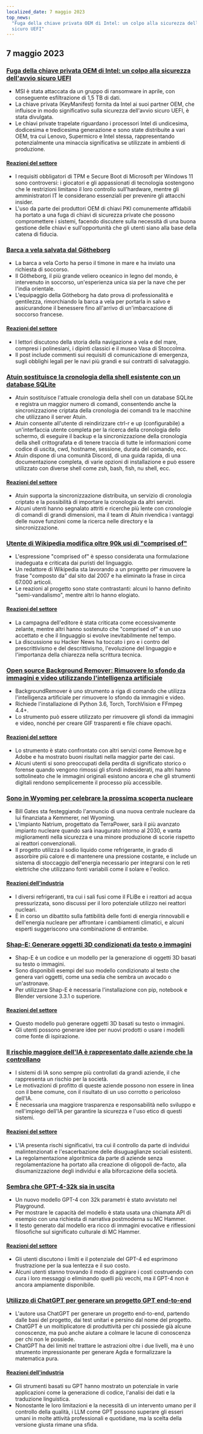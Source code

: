 ```yaml
---
localized_date: 7 maggio 2023
top_news:
  "Fuga della chiave privata OEM di Intel: un colpo alla sicurezza dell'avvio
  sicuro UEFI"
---
```




<CallToAction />

<Steps>

## 7 maggio 2023

### [Fuga della chiave privata OEM di Intel: un colpo alla sicurezza dell'avvio sicuro UEFI](https://securityonline.info/intel-oem-private-key-leak-a-blow-to-uefi-secure-boot-security/)

- MSI è stata attaccata da un gruppo di ransomware in aprile, con conseguente esfiltrazione di 1,5 TB di dati.
- La chiave privata (KeyManifest) fornita da Intel ai suoi partner OEM, che influisce in modo significativo sulla sicurezza dell'avvio sicuro UEFI, è stata divulgata.
- Le chiavi private trapelate riguardano i processori Intel di undicesima, dodicesima e tredicesima generazione e sono state distribuite a vari OEM, tra cui Lenovo, Supermicro e Intel stessa, rappresentando potenzialmente una minaccia significativa se utilizzate in ambienti di produzione.

#### [Reazioni del settore](http://news.ycombinator.com/item?id=35843566)

- I requisiti obbligatori di TPM e Secure Boot di Microsoft per Windows 11 sono controversi: i giocatori e gli appassionati di tecnologia sostengono che le restrizioni limitano il loro controllo sull'hardware, mentre gli amministratori IT le considerano essenziali per prevenire gli attacchi insider.
- L'uso da parte dei produttori OEM di chiavi PKI comunemente affidabili ha portato a una fuga di chiavi di sicurezza private che possono compromettere i sistemi, facendo discutere sulla necessità di una buona gestione delle chiavi e sull'opportunità che gli utenti siano alla base della catena di fiducia.

### [Barca a vela salvata dal Götheborg](https://www.gotheborg.se/news/rescue-of-sailing-boat/)

- La barca a vela Corto ha perso il timone in mare e ha inviato una richiesta di soccorso.
- Il Götheborg, il più grande veliero oceanico in legno del mondo, è intervenuto in soccorso, un'esperienza unica sia per la nave che per l'india orientale.
- L'equipaggio della Götheborg ha dato prova di professionalità e gentilezza, rimorchiando la barca a vela per portarla in salvo e assicurandone il benessere fino all'arrivo di un'imbarcazione di soccorso francese.

#### [Reazioni del settore](http://news.ycombinator.com/item?id=35838751)

- I lettori discutono della storia della navigazione a vela e del mare, compresi i polinesiani, i dipinti classici e il museo Vasa di Stoccolma.
- Il post include commenti sui requisiti di comunicazione di emergenza, sugli obblighi legali per le navi più grandi e sui contratti di salvataggio.

### [Atuin sostituisce la cronologia della shell esistente con un database SQLite](https://github.com/ellie/atuin)

- Atuin sostituisce l'attuale cronologia della shell con un database SQLite e registra un maggior numero di comandi, consentendo anche la sincronizzazione criptata della cronologia dei comandi tra le macchine che utilizzano il server Atuin.
- Atuin consente all'utente di reindirizzare ctrl-r e up (configurabile) a un'interfaccia utente completa per la ricerca della cronologia dello schermo, di eseguire il backup e la sincronizzazione della cronologia della shell crittografata e di tenere traccia di tutte le informazioni come codice di uscita, cwd, hostname, sessione, durata del comando, ecc.
- Atuin dispone di una comunità Discord, di una guida rapida, di una documentazione completa, di varie opzioni di installazione e può essere utilizzato con diverse shell come zsh, bash, fish, nu shell, ecc.

#### [Reazioni del settore](http://news.ycombinator.com/item?id=35839470)

- Atuin supporta la sincronizzazione distribuita, un servizio di cronologia criptato e la possibilità di importare la cronologia da altri servizi.
- Alcuni utenti hanno segnalato attriti e ricerche più lente con cronologie di comandi di grandi dimensioni, ma il team di Atuin rivendica i vantaggi delle nuove funzioni come la ricerca nelle directory e la sincronizzazione.

### [Utente di Wikipedia modifica oltre 90k usi di "comprised of"](https://en.wikipedia.org/wiki/User:Giraffedata/comprised_of)

- L'espressione "comprised of" è spesso considerata una formulazione inadeguata e criticata dai puristi del linguaggio.
- Un redattore di Wikipedia sta lavorando a un progetto per rimuovere la frase "composto da" dal sito dal 2007 e ha eliminato la frase in circa 67.000 articoli.
- Le reazioni al progetto sono state contrastanti: alcuni lo hanno definito "semi-vandalismo", mentre altri lo hanno elogiato.

#### [Reazioni del settore](http://news.ycombinator.com/item?id=35838180)

- La campagna dell'editore è stata criticata come eccessivamente zelante, mentre altri hanno sostenuto che "comprised of" è un uso accettato e che il linguaggio si evolve inevitabilmente nel tempo.
- La discussione su Hacker News ha toccato i pro e i contro del prescrittivismo e del descrittivismo, l'evoluzione del linguaggio e l'importanza della chiarezza nella scrittura tecnica.

### [Open source Background Remover: Rimuovere lo sfondo da immagini e video utilizzando l'intelligenza artificiale](https://github.com/nadermx/backgroundremover)

- BackgroundRemover è uno strumento a riga di comando che utilizza l'intelligenza artificiale per rimuovere lo sfondo da immagini e video.
- Richiede l'installazione di Python 3.6, Torch, TorchVision e FFmpeg 4.4+.
- Lo strumento può essere utilizzato per rimuovere gli sfondi da immagini e video, nonché per creare GIF trasparenti e file chiave opachi.

#### [Reazioni del settore](http://news.ycombinator.com/item?id=35838504)

- Lo strumento è stato confrontato con altri servizi come Remove.bg e Adobe e ha mostrato buoni risultati nella maggior parte dei casi.
- Alcuni utenti si sono preoccupati della perdita di significato storico o forense quando vengono rimossi gli sfondi indesiderati, ma altri hanno sottolineato che le immagini originali esistono ancora e che gli strumenti digitali rendono semplicemente il processo più accessibile.

### [Sono in Wyoming per celebrare la prossima scoperta nucleare](https://www.gatesnotes.com/Wyoming-TerraPower)

- Bill Gates sta festeggiando l'annuncio di una nuova centrale nucleare da lui finanziata a Kemmerer, nel Wyoming.
- L'impianto Natrium, progettato da TerraPower, sarà il più avanzato impianto nucleare quando sarà inaugurato intorno al 2030, e vanta miglioramenti nella sicurezza e una minore produzione di scorie rispetto ai reattori convenzionali.
- Il progetto utilizza il sodio liquido come refrigerante, in grado di assorbire più calore e di mantenere una pressione costante, e include un sistema di stoccaggio dell'energia necessario per integrarsi con le reti elettriche che utilizzano fonti variabili come il solare e l'eolico.

#### [Reazioni dell'industria](http://news.ycombinator.com/item?id=35838407)

- I diversi refrigeranti, tra cui i sali fusi come il FLiBe e i reattori ad acqua pressurizzata, sono discussi per il loro potenziale utilizzo nei reattori nucleari.
- È in corso un dibattito sulla fattibilità delle fonti di energia rinnovabili e dell'energia nucleare per affrontare i cambiamenti climatici, e alcuni esperti suggeriscono una combinazione di entrambe.

### [Shap-E: Generare oggetti 3D condizionati da testo o immagini](https://github.com/openai/shap-e)

- Shap-E è un codice e un modello per la generazione di oggetti 3D basati su testo o immagini.
- Sono disponibili esempi del suo modello condizionato al testo che genera vari oggetti, come una sedia che sembra un avocado o un'astronave.
- Per utilizzare Shap-E è necessaria l'installazione con pip, notebook e Blender versione 3.3.1 o superiore.

#### [Reazioni del settore](http://news.ycombinator.com/item?id=35836976)

- Questo modello può generare oggetti 3D basati su testo o immagini.
- Gli utenti possono generare idee per nuovi prodotti o usare i modelli come fonte di ispirazione.

### [Il rischio maggiore dell'IA è rappresentato dalle aziende che la controllano](https://www.fastcompany.com/90892235/researcher-meredith-whittaker-says-ais-biggest-risk-isnt-consciousness-its-the-corporations-that-control-them)

- I sistemi di IA sono sempre più controllati da grandi aziende, il che rappresenta un rischio per la società.
- Le motivazioni di profitto di queste aziende possono non essere in linea con il bene comune, con il risultato di un uso corrotto o pericoloso dell'IA.
- È necessaria una maggiore trasparenza e responsabilità nello sviluppo e nell'impiego dell'IA per garantire la sicurezza e l'uso etico di questi sistemi.

#### [Reazioni del settore](http://news.ycombinator.com/item?id=35841542)

- L'IA presenta rischi significativi, tra cui il controllo da parte di individui malintenzionati e l'esacerbazione delle disuguaglianze sociali esistenti.
- La regolamentazione algoritmica da parte di aziende senza regolamentazione ha portato alla creazione di oligopoli de-facto, alla disumanizzazione degli individui e alla biforcazione della società.

### [Sembra che GPT-4-32k sia in uscita](https://community.openai.com/t/it-looks-like-gpt-4-32k-is-rolling-out/194615)

- Un nuovo modello GPT-4 con 32k parametri è stato avvistato nel Playground.
- Per mostrare le capacità del modello è stata usata una chiamata API di esempio con una richiesta di narrativa postmoderna su MC Hammer.
- Il testo generato dal modello era ricco di immagini evocative e riflessioni filosofiche sul significato culturale di MC Hammer.

#### [Reazioni del settore](http://news.ycombinator.com/item?id=35841460)

- Gli utenti discutono i limiti e il potenziale del GPT-4 ed esprimono frustrazione per la sua lentezza e il suo costo.
- Alcuni utenti stanno trovando il modo di aggirare i costi costruendo con cura i loro messaggi o eliminando quelli più vecchi, ma il GPT-4 non è ancora ampiamente disponibile.

### [Utilizzo di ChatGPT per generare un progetto GPT end-to-end](https://github.com/ixaxaar/VardaGPT/blob/master/STORY.md)

- L'autore usa ChatGPT per generare un progetto end-to-end, partendo dalle basi del progetto, dai test unitari e persino dal nome del progetto.
- ChatGPT è un moltiplicatore di produttività per chi possiede già alcune conoscenze, ma può anche aiutare a colmare le lacune di conoscenza per chi non le possiede.
- ChatGPT ha dei limiti nel trattare le astrazioni oltre i due livelli, ma è uno strumento impressionante per generare Agda e formalizzare la matematica pura.

#### [Reazioni dell'industria](http://news.ycombinator.com/item?id=35839536)

- Gli strumenti basati su GPT hanno mostrato un potenziale in varie applicazioni come la generazione di codice, l'analisi dei dati e la traduzione linguistica.
- Nonostante le loro limitazioni e la necessità di un intervento umano per il controllo della qualità, i LLM come GPT possono superare gli esseri umani in molte attività professionali e quotidiane, ma la scelta della versione giusta rimane una sfida.

</Steps>
